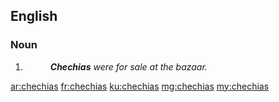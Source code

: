 ==English==

===Noun===
{{head|en|noun plural form}}

# {{plural of|chechia|lang=en}}
#: '''''Chechias''' were for sale at the bazaar.''

[[ar:chechias]]
[[fr:chechias]]
[[ku:chechias]]
[[mg:chechias]]
[[my:chechias]]